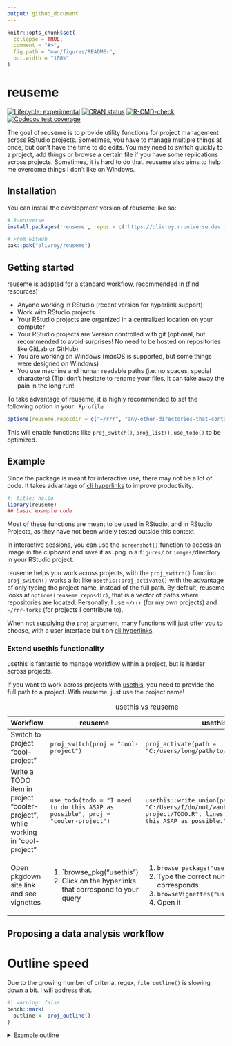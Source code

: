 ```yaml
---
output: github_document
---
```


<!-- README.md is generated from README.Rmd. Please edit that file -->

```r
knitr::opts_chunk$set(
  collapse = TRUE,
  comment = "#>",
  fig.path = "man/figures/README-",
  out.width = "100%"
)
```

# reuseme

<!-- badges: start -->

[![Lifecycle: experimental](https://img.shields.io/badge/lifecycle-experimental-orange.svg)](https://lifecycle.r-lib.org/articles/stages.html#experimental)
[![CRAN status](https://www.r-pkg.org/badges/version/reuseme)](https://CRAN.R-project.org/package=reuseme)
[![R-CMD-check](https://github.com/olivroy/reuseme/actions/workflows/R-CMD-check.yaml/badge.svg)](https://github.com/olivroy/reuseme/actions/workflows/R-CMD-check.yaml)
[![Codecov test coverage](https://codecov.io/gh/olivroy/reuseme/branch/main/graph/badge.svg)](https://app.codecov.io/gh/olivroy/reuseme?branch=main)

<!-- badges: end -->

The goal of reuseme is to provide utility functions for project management across RStudio projects.
Sometimes, you have to manage multiple things at once, but don't have the time to do edits.
You may need to switch quickly to a project, add things or browse a certain file if you have some replications across projects.
Sometimes, it is hard to do that.
reuseme also aims to help me overcome things I don't like on Windows.

## Installation {.unnumbered}

You can install the development version of reuseme like so:

``` r
# R-universe
install.packages('reuseme', repos = c('https://olivroy.r-universe.dev', 'https://cloud.r-project.org'))

# From GitHub
pak::pak("olivroy/reuseme")
```

## Getting started

reuseme is adapted for a standard workflow, recommended in (find resources)

-   Anyone working in RStudio (recent version for hyperlink support)
-   Work with RStudio projects
-   Your RStudio projects are organized in a centralized location on your computer
-   Your RStudio projects are Version controlled with git (optional, but recommended to avoid surprises! No need to be hosted on repositories like GitLab or GitHub)
-   You are working on Windows (macOS is supported, but some things were designed on Windows)
-   You use machine and human readable paths (i.e. no spaces, special characters) (Tip: don't hesitate to rename your files, it can take away the pain in the long run!

To take advantage of reuseme, it is highly recommended to set the following option in your `.Rprofile`

``` r
options(reuseme.reposdir = c("~/rrr", "any-other-directories-that-contain-rstudio-projects"))
```

This will enable functions like `proj_switch()`, `proj_list()`, `use_todo()` to be optimized.

## Example

Since the package is meant for interactive use, there may not be a lot of code.
It takes advantage of [cli hyperlinks](https://cli.r-lib.org/reference/links.html) to improve productivity.

```r
#| title: hello
library(reuseme)
## basic example code
```

Most of these functions are meant to be used in RStudio, and in RStudio Projects, as they have not been widely tested outside this context.

In interactive sessions, you can use the `screenshot()` function to access an image in the clipboard and save it as .png in a `figures/` or `images/`directory in your RStudio project.

reuseme helps you work across projects, with the `proj_switch()` function.
`proj_switch()` works a lot like `usethis::proj_activate()` with the advantage of only typing the project name, instead of the full path.
By default, reuseme looks at `options(reuseme.reposdir)`, that is a vector of paths where repositories are located.
Personally, I use `~/rrr` (for my own projects) and `~/rrr-forks` (for projects I contribute to).

When not supplying the `proj` argument, many functions will just offer you to choose, with a user interface built on [cli hyperlinks](https://cli.r-lib.org/reference/links.html).

### Extend usethis functionality

usethis is fantastic to manage workflow within a project, but is harder across projects.

If you want to work across projects with [usethis](usethis.r-lib.org), you need to provide the full path to a project.
With reuseme, just use the project name!

+--------------------------------------------------------------------------------+----------------------------------------------------------------------------------+--------------------------------------------------------------------------------------------------------------------------------------+
| Workflow                                                                       | reuseme                                                                          | usethis                                                                                                                              |
+================================================================================+==================================================================================+======================================================================================================================================+
| Switch to project "cool-project"                                               | `proj_switch(proj = "cool-project")`                                             | `proj_activate(path = "C:/users/long/path/to/cool-project")`                                                                         |
+--------------------------------------------------------------------------------+----------------------------------------------------------------------------------+--------------------------------------------------------------------------------------------------------------------------------------+
| Write a TODO item in project "cooler-project", while working in "cool-project" | `use_todo(todo = "I need to do this ASAP as possible", proj = "cooler-project")` | `usethis::write_union(path = "C:/Users/I/do/not/want/to/type/cooler-project/TODO.R", lines = "I need to do this ASAP as possible.")` |
+--------------------------------------------------------------------------------+----------------------------------------------------------------------------------+--------------------------------------------------------------------------------------------------------------------------------------+
| Open pkgdown site link and see vignettes                                       | 1.  \`browse_pkg("usethis")                                                      | 1.  `browse_package("usethis")`                                                                                                      |
|                                                                                | 2.  Click on the hyperlinks that correspond to your query                        | 2.  Type the correct number that corresponds                                                                                         |
|                                                                                |                                                                                  | 3.  `browseVignettes("usethis")`                                                                                                     |
|                                                                                |                                                                                  | 4.  Open it                                                                                                                          |
+--------------------------------------------------------------------------------+----------------------------------------------------------------------------------+--------------------------------------------------------------------------------------------------------------------------------------+

: usethis vs reuseme

## Proposing a data analysis workflow

<!--# Write about dplyr-plus functions! -->

<!--# Write about *_identity functions -->

<!--# Write about _named functions -->


# Outline speed

Due to the growing number of criteria, regex, `file_outline()` is slowing down a bit. I will address that.

```r
#| warning: false
bench::mark(
  outline <- proj_outline()
)
```

<details>
<summary>Example outline</summary>
<p>

```r
outline
```


</p>
</details>






